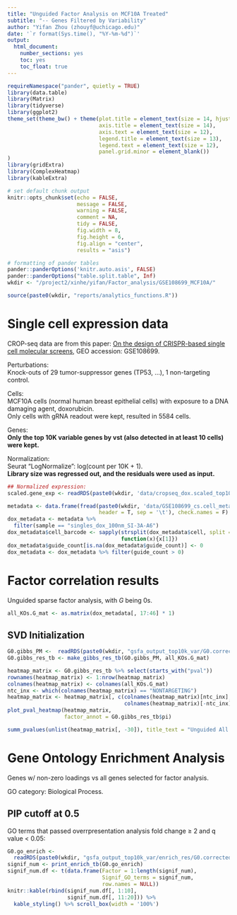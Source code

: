 ```yaml
---
title: "Unguided Factor Analysis on MCF10A Treated"
subtitle: "-- Genes Filtered by Variability"
author: "Yifan Zhou (zhouyf@uchicago.edu)"
date: '`r format(Sys.time(), "%Y-%m-%d")`'
output:
  html_document:
    number_sections: yes
    toc: yes
    toc_float: true
---
```


```r
requireNamespace("pander", quietly = TRUE)
library(data.table)
library(Matrix)
library(tidyverse)
library(ggplot2)
theme_set(theme_bw() + theme(plot.title = element_text(size = 14, hjust = 0.5),
                             axis.title = element_text(size = 14),
                             axis.text = element_text(size = 12),
                             legend.title = element_text(size = 13),
                             legend.text = element_text(size = 12),
                             panel.grid.minor = element_blank())
)
library(gridExtra)
library(ComplexHeatmap)
library(kableExtra)

# set default chunk output
knitr::opts_chunk$set(echo = FALSE,
                      message = FALSE,
                      warning = FALSE,
                      comment = NA,
                      tidy = FALSE,
                      fig.width = 8,
                      fig.height = 6,
                      fig.align = "center",
                      results = "asis")

# formatting of pander tables
pander::panderOptions('knitr.auto.asis', FALSE)
pander::panderOptions("table.split.table", Inf)
wkdir <- "/project2/xinhe/yifan/Factor_analysis/GSE108699_MCF10A/"
```

```r
source(paste0(wkdir, "reports/analytics_functions.R"))
```

# Single cell expression data

CROP-seq data are from this paper: [On the design of CRISPR-based single cell molecular screens](https://www.ncbi.nlm.nih.gov/pmc/articles/PMC5882576/), GEO accession: GSE108699.

Perturbations:    
Knock-outs of 29 tumor-suppressor genes (TP53, ...), 1 non-targeting control.

Cells:    
MCF10A cells (normal human breast epithelial cells) with exposure to a DNA damaging agent, doxorubicin.   
Only cells with gRNA readout were kept, resulted in 5584 cells.

Genes:    
**Only the top 10K variable genes by vst (also detected in at least 10 cells) were kept.**

Normalization:    
Seurat "LogNormalize": log(count per 10K + 1).   
**Library size was regressed out, and the residuals were used as input.**

```r
## Normalized expression:
scaled.gene_exp <- readRDS(paste0(wkdir, 'data/cropseq_dox.scaled_top10k_var.corrected_lib_size.rds'))
```

```r
metadata <- data.frame(fread(paste0(wkdir, 'data/GSE108699_cs.cell_metadata.tsv.gz'),
                             header = T, sep = '\t'), check.names = F)
dox_metadata <- metadata %>%
  filter(sample == "singles_dox_100nm_SI-3A-A6")
dox_metadata$cell_barcode <- sapply(strsplit(dox_metadata$cell, split = "_"),
                                    function(x){x[1]})
dox_metadata$guide_count[is.na(dox_metadata$guide_count)] <- 0
dox_metadata <- dox_metadata %>% filter(guide_count > 0)
```

# Factor correlation results

Unguided sparse factor analysis, with $G$ being 0s.

```r
all_KOs.G_mat <- as.matrix(dox_metadata[, 17:46] * 1)
```

## SVD Initialization

```r
G0.gibbs_PM <-  readRDS(paste0(wkdir, "gsfa_output_top10k_var/G0.corrected.gibbs_obj_k20.svd.PM.rds"))
G0.gibbs_res_tb <- make_gibbs_res_tb(G0.gibbs_PM, all_KOs.G_mat)
```

```r
heatmap_matrix <- G0.gibbs_res_tb %>% select(starts_with("pval"))
rownames(heatmap_matrix) <- 1:nrow(heatmap_matrix)
colnames(heatmap_matrix) <- colnames(all_KOs.G_mat)
ntc_inx <- which(colnames(heatmap_matrix) == "NONTARGETING")
heatmap_matrix <- heatmap_matrix[, c(colnames(heatmap_matrix)[ntc_inx],
                                     colnames(heatmap_matrix)[-ntc_inx])]
plot_pval_heatmap(heatmap_matrix,
                  factor_annot = G0.gibbs_res_tb$pi)
```

```r
summ_pvalues(unlist(heatmap_matrix[, -30]), title_text = "Unguided All KOs (K=20, TP53 excluded)")
```

# Gene Ontology Enrichment Analysis

Genes w/ non-zero loadings vs all genes selected for factor analysis.

GO category: Biological Process.

## PIP cutoff at 0.5

GO terms that passed overrpresentation analysis fold change $\geq$ 2 and q value $<$ 0.05:

```r
G0.go_enrich <-
  readRDS(paste0(wkdir, "gsfa_output_top10k_var/enrich_res/G0.corrected.k20_svd.go_enrich.cutoff_0.5.rds"))
signif_num <- print_enrich_tb(G0.go_enrich)
signif_num.df <- t(data.frame(Factor = 1:length(signif_num),
                              Signif_GO_terms = signif_num,
                              row.names = NULL))
knitr::kable(rbind(signif_num.df[, 1:10],
                   signif_num.df[, 11:20])) %>%
  kable_styling() %>% scroll_box(width = '100%')
```
